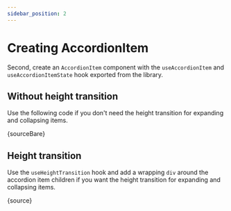```yaml
---
sidebar_position: 2
---
```



# Creating AccordionItem

Second, create an `AccordionItem` component with the `useAccordionItem` and `useAccordionItemState` hook exported from the library.

## Without height transition

Use the following code if you don't need the height transition for expanding and collapsing items.

<CodeBlock language="jsx">{sourceBare}</CodeBlock>

## Height transition

Use the `useHeightTransition` hook and add a wrapping `div` around the accordion item children
if you want the height transition for expanding and collapsing items.

<CodeBlock language="jsx">{source}</CodeBlock>
